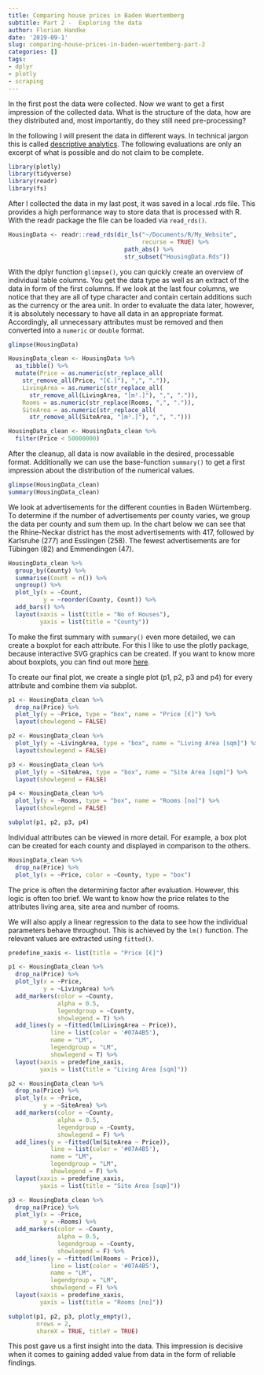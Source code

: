 ```yaml
---
title: Comparing house prices in Baden Wuertemberg
subtitle: Part 2 -  Exploring the data
author: Florian Handke
date: '2019-09-1'
slug: comparing-house-prices-in-baden-wuertemberg-part-2
categories: []
tags: 
- dplyr
- plotly
- scraping
---
```


In the first post the data were collected. Now we want to get a first impression of the collected data. What is the structure of the data, how are they distributed and, most importantly, do they still need pre-processing?

In the following I will present the data in different ways. In technical jargon this is called [descriptive analytics](https://www.gartner.com/it-glossary/descriptive-analytics/). The following evaluations are only an excerpt of what is possible and do not claim to be complete.


```r
library(plotly)
library(tidyverse)
library(readr)
library(fs)
```

After I collected the data in my last post, it was saved in a local .rds file. This provides a high performance way to store data that is processed with R. With the readr package the file can be loaded via `read_rds()`.

```r
HousingData <- readr::read_rds(dir_ls("~/Documents/R/My_Website",
                                      recurse = TRUE) %>% 
                                 path_abs() %>% 
                                 str_subset("HousingData.Rds"))
```

With the dplyr function `glimpse()`, you can quickly create an overview of individual table columns. You get the data type as well as an extract of the data in form of the first columns. If we look at the last four columns, we notice that they are all of type character and contain certain additions such as the currency or the area unit. In order to evaluate the data later, however, it is absolutely necessary to have all data in an appropriate format. Accordingly, all unnecessary attributes must be removed and then converted into a `numeric` or `double` format.

```r
glimpse(HousingData)
```

```r
HousingData_clean <- HousingData %>% 
  as_tibble() %>% 
  mutate(Price = as.numeric(str_replace_all(
    str_remove_all(Price, "[€.]"), ",", ".")),
    LivingArea = as.numeric(str_replace_all(
      str_remove_all(LivingArea, "[m².]"), ",", ".")),
    Rooms = as.numeric(str_replace(Rooms, ",", ".")),
    SiteArea = as.numeric(str_replace_all(
      str_remove_all(SiteArea, "[m².]"), ",", "."))) 
```

```r
HousingData_clean <- HousingData_clean %>% 
  filter(Price < 50000000)
```

After the cleanup, all data is now available in the desired, processable format. Additionally we can use the base-function `summary()` to get a first impression about the distribution of the numerical values.

```r
glimpse(HousingData_clean)
summary(HousingData_clean)
```

We look at advertisements for the different counties in Baden Würtemberg. To determine if the number of advertisements per county varies, we group the data per county and sum them up. In the chart below we can see that the Rhine-Neckar district has the most advertisements with 417, followed by Karlsruhe (277) and Esslingen (258). The fewest advertisements are for Tübingen (82) and Emmendingen (47).

```r
HousingData_clean %>% 
  group_by(County) %>% 
  summarise(Count = n()) %>% 
  ungroup() %>% 
  plot_ly(x = ~Count,
          y = ~reorder(County, Count)) %>% 
  add_bars() %>% 
  layout(xaxis = list(title = "No of Houses"),
         yaxis = list(title = "County"))
```

To make the first summary with `summary()` even more detailed, we can create a boxplot for each attribute. For this I like to use the plotly package, because interactive SVG graphics can be created. If you want to know more about boxplots, you can find out more [here](https://towardsdatascience.com/understanding-boxplots-5e2df7bcbd51).

To create our final plot, we create a single plot (p1, p2, p3 and p4) for every attribute and combine them via subplot.

```r
p1 <- HousingData_clean %>% 
  drop_na(Price) %>% 
  plot_ly(y = ~Price, type = "box", name = "Price [€]") %>% 
  layout(showlegend = FALSE)

p2 <- HousingData_clean %>% 
  plot_ly(y = ~LivingArea, type = "box", name = "Living Area [sqm]") %>% 
  layout(showlegend = FALSE)  

p3 <- HousingData_clean %>% 
  plot_ly(y = ~SiteArea, type = "box", name = "Site Area [sqm]") %>% 
  layout(showlegend = FALSE) 

p4 <- HousingData_clean %>% 
  plot_ly(y = ~Rooms, type = "box", name = "Rooms [no]") %>% 
  layout(showlegend = FALSE) 

subplot(p1, p2, p3, p4)
```

Individual attributes can be viewed in more detail. For example, a box plot can be created for each county and displayed in comparison to the others.

```r
HousingData_clean %>% 
  drop_na(Price) %>% 
  plot_ly(x = ~Price, color = ~County, type = "box")
```

The price is often the determining factor after evaluation. However, this logic is often too brief. We want to know how the price relates to the attributes living area, site area and number of rooms.

We will also apply a linear regression to the data to see how the individual parameters behave throughout. This is achieved by the `lm()` function. The relevant values are extracted using `fitted()`.

```r

predefine_xaxis <- list(title = "Price [€]")

p1 <- HousingData_clean %>% 
  drop_na(Price) %>% 
  plot_ly(x = ~Price,
          y = ~LivingArea) %>% 
  add_markers(color = ~County,
              alpha = 0.5,
              legendgroup = ~County, 
              showlegend = T) %>% 
  add_lines(y = ~fitted(lm(LivingArea ~ Price)),
            line = list(color = '#07A4B5'),
            name = "LM", 
            legendgroup = "LM",
            showlegend = T) %>% 
  layout(xaxis = predefine_xaxis,
         yaxis = list(title = "Living Area [sqm]"))

p2 <- HousingData_clean %>% 
  drop_na(Price) %>% 
  plot_ly(x = ~Price,
          y = ~SiteArea) %>% 
  add_markers(color = ~County,
              alpha = 0.5,
              legendgroup = ~County, 
              showlegend = F) %>% 
  add_lines(y = ~fitted(lm(SiteArea ~ Price)),
            line = list(color = '#07A4B5'),
            name = "LM", 
            legendgroup = "LM",
            showlegend = F) %>% 
  layout(xaxis = predefine_xaxis,
         yaxis = list(title = "Site Area [sqm]"))

p3 <- HousingData_clean %>% 
  drop_na(Price) %>% 
  plot_ly(x = ~Price,
          y = ~Rooms) %>% 
  add_markers(color = ~County,
              alpha = 0.5,
              legendgroup = ~County, 
              showlegend = F) %>% 
  add_lines(y = ~fitted(lm(Rooms ~ Price)),
            line = list(color = '#07A4B5'),
            name = "LM", 
            legendgroup = "LM",
            showlegend = F) %>% 
  layout(xaxis = predefine_xaxis,
         yaxis = list(title = "Rooms [no]"))

subplot(p1, p2, p3, plotly_empty(), 
        nrows = 2,
        shareX = TRUE, titleY = TRUE) 
```

This post gave us a first insight into the data. This impression is decisive when it comes to gaining added value from data in the form of reliable findings.
